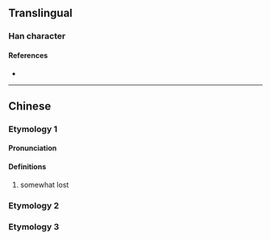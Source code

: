 {{character info}}
==Translingual==

===Han character===
{{Han char|rn=75|rad=木|as=04|sn=8|four=41931|canj=DMMI|ids=⿰木云}}

====References====
* {{Han ref|kx=0517.011|dkj=14565|hdz=21164.040|uh=679F|ud=26527|bh=CCE0|bd=52448}}

----

==Chinese==
{{zh-forms}}

===Etymology 1===

====Pronunciation====
{{zh-pron
|m=yùn
|c=taan4
|mc=
|oc=
|ma=
|cat=a
}}

====Definitions====
{{zh-hanzi}}

# somewhat lost

===Etymology 2===
{{zh-see|橒}}

===Etymology 3===
{{zh-see|檀|ss}}